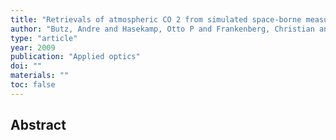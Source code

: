 ```yaml
---
title: "Retrievals of atmospheric CO 2 from simulated space-borne measurements of backscattered near-infrared sunlight: accounting for aerosol effects"
author: "Butz, Andre and Hasekamp, Otto P and Frankenberg, Christian and Aben, Ilse"
type: "article"
year: 2009
publication: "Applied optics"
doi: ""
materials: ""
toc: false
---
```


## Abstract

